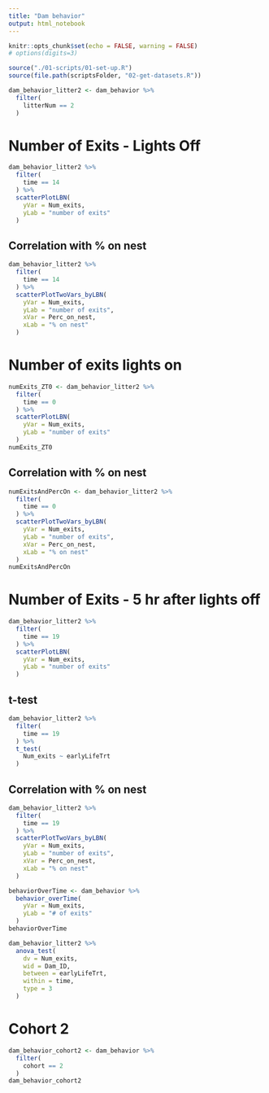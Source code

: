 ```yaml
---
title: "Dam behavior"
output: html_notebook
---
```


```r
knitr::opts_chunk$set(echo = FALSE, warning = FALSE)
# options(digits=3)
```

```r
source("./01-scripts/01-set-up.R")
source(file.path(scriptsFolder, "02-get-datasets.R"))
```

```r
dam_behavior_litter2 <- dam_behavior %>%
  filter(
    litterNum == 2
  )
```

# Number of Exits - Lights Off
```r
dam_behavior_litter2 %>%
  filter(
    time == 14
  ) %>%
  scatterPlotLBN(
    yVar = Num_exits,
    yLab = "number of exits"
  )
```

## Correlation with % on nest
```r
dam_behavior_litter2 %>%
  filter(
    time == 14
  ) %>%
  scatterPlotTwoVars_byLBN(
    yVar = Num_exits,
    yLab = "number of exits",
    xVar = Perc_on_nest,
    xLab = "% on nest"
  )
```

# Number of exits lights on
```r
numExits_ZT0 <- dam_behavior_litter2 %>%
  filter(
    time == 0
  ) %>%
  scatterPlotLBN(
    yVar = Num_exits,
    yLab = "number of exits"
  )
numExits_ZT0
```

## Correlation with % on nest
```r
numExitsAndPercOn <- dam_behavior_litter2 %>%
  filter(
    time == 0
  ) %>%
  scatterPlotTwoVars_byLBN(
    yVar = Num_exits,
    yLab = "number of exits",
    xVar = Perc_on_nest,
    xLab = "% on nest"
  )
numExitsAndPercOn
```

# Number of Exits - 5 hr after lights off
```r
dam_behavior_litter2 %>%
  filter(
    time == 19
  ) %>%
  scatterPlotLBN(
    yVar = Num_exits,
    yLab = "number of exits"
  )
```
## t-test
```r
dam_behavior_litter2 %>%
  filter(
    time == 19
  ) %>%
  t_test(
    Num_exits ~ earlyLifeTrt
  )
```


## Correlation with % on nest
```r
dam_behavior_litter2 %>%
  filter(
    time == 19
  ) %>%
  scatterPlotTwoVars_byLBN(
    yVar = Num_exits,
    yLab = "number of exits",
    xVar = Perc_on_nest,
    xLab = "% on nest"
  )
```

```r
behaviorOverTime <- dam_behavior %>%
  behavior_overTime(
    yVar = Num_exits,
    yLab = "# of exits"
  )
behaviorOverTime
```

```r
dam_behavior_litter2 %>%
  anova_test(
    dv = Num_exits,
    wid = Dam_ID,
    between = earlyLifeTrt,
    within = time,
    type = 3
  )
```


# Cohort 2
```r
dam_behavior_cohort2 <- dam_behavior %>%
  filter(
    cohort == 2
  )
dam_behavior_cohort2
```


